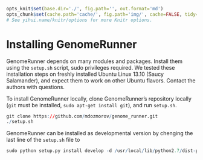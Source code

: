 ```r

opts_knit$set(base.dir='./', fig.path='', out.format='md')
opts_chunk$set(cache.path='cache/', fig.path='img/', cache=FALSE, tidy=TRUE, fig.keep='high', echo=TRUE, dpi=300, out.width=700, prompt=FALSE, comment='##', results='markup', eval=FALSE)
# See yihui.name/knitr/options for more Knitr options.
```

Installing GenomeRunner
========================================================

GenomeRunner depends on many modules and packages. Install them using the `setup.sh` script, sudo privileges required. We tested these installation steps on freshly installed Ubuntu Linux 13.10 (Saucy Salamander), and expect them to work on other Ubuntu flavors. Contact the authors with questions.

To install GenomeRunner locally, clone GenomeRunner's repository locally (`git` must be installed, `sudo apt-get install git`), and run `setup.sh`.

```r
git clone https://github.com/mdozmorov/genome_runner.git
./setup.sh
```

GenomeRunner can be installed as developmental version by chenging the last line of the `setup.sh` file to

```r
sudo python setup.py install develop -d /usr/local/lib/python2.7/dist-packages/
```

